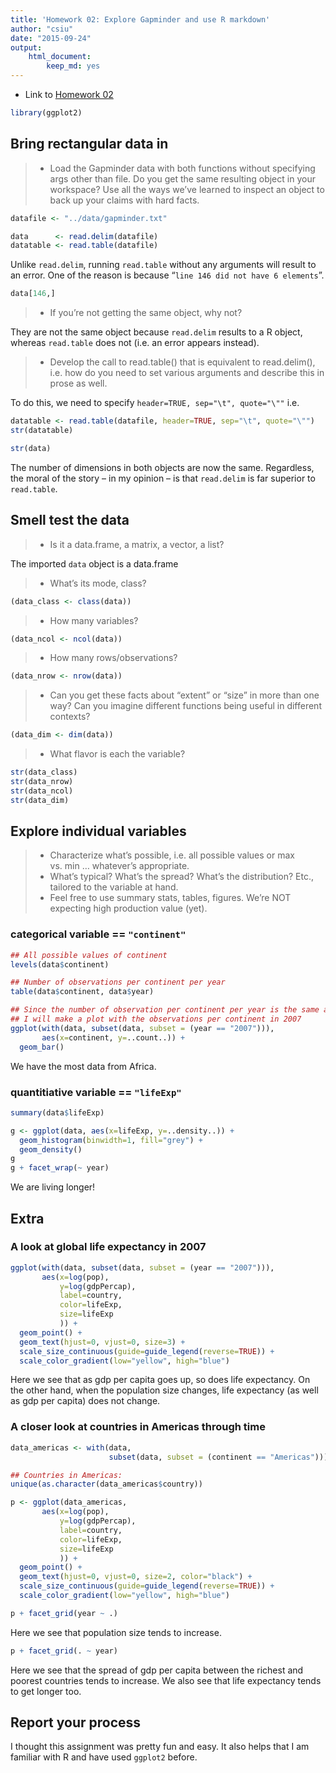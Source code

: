 ```yaml
---
title: 'Homework 02: Explore Gapminder and use R markdown'
author: "csiu"
date: "2015-09-24"
output:
    html_document:
        keep_md: yes
---
```


- Link to [Homework 02](http://stat545-ubc.github.io/hw02_explore-gapminder-use-rmarkdown.html)

```r
library(ggplot2)
```


## Bring rectangular data in
> - Load the Gapminder data with both functions without specifying args other than file. Do you get the same resulting object in your workspace? Use all the ways we’ve learned to inspect an object to back up your claims with hard facts.

```r
datafile <- "../data/gapminder.txt"

data      <- read.delim(datafile)
datatable <- read.table(datafile)
```

Unlike `read.delim`, running `read.table` without any arguments will result to an error. One of the reason is because "`line 146 did not have 6 elements`".

```r
data[146,]
```

> - If you’re not getting the same object, why not?

They are not the same object because `read.delim` results to a R object, whereas `read.table` does not (i.e. an error appears instead).

> - Develop the call to read.table() that is equivalent to read.delim(), i.e. how do you need to set various arguments and describe this in prose as well.

To do this, we need to specify `header=TRUE, sep="\t", quote="\""` i.e.
```r
datatable <- read.table(datafile, header=TRUE, sep="\t", quote="\"")
str(datatable)

str(data)
```
The number of dimensions in both objects are now the same. Regardless, the moral of the story -- in my opinion -- is that `read.delim` is far superior to `read.table`.

## Smell test the data
> - Is it a data.frame, a matrix, a vector, a list?

The imported `data` object is a data.frame

> - What’s its mode, class?

```r
(data_class <- class(data))
```

> - How many variables?

```r
(data_ncol <- ncol(data))
```

> - How many rows/observations?

```r
(data_nrow <- nrow(data))
```

> - Can you get these facts about “extent” or “size” in more than one way? Can you imagine different functions being useful in different contexts?

```r
(data_dim <- dim(data))
```

> - What flavor is each the variable?
```r
str(data_class)
str(data_nrow)
str(data_ncol)
str(data_dim)
```

## Explore individual variables
> - Characterize what’s possible, i.e. all possible values or max vs. min … whatever’s appropriate.
> - What’s typical? What’s the spread? What’s the distribution? Etc., tailored to the variable at hand.
> - Feel free to use summary stats, tables, figures. We’re NOT expecting high production value (yet).

### categorical variable == `"continent"`
```r
## All possible values of continent
levels(data$continent)

## Number of observations per continent per year
table(data$continent, data$year)

## Since the number of observation per continent per year is the same across years,
## I will make a plot with the observations per continent in 2007
ggplot(with(data, subset(data, subset = (year == "2007"))),
       aes(x=continent, y=..count..)) +
  geom_bar()
```

We have the most data from Africa.

### quantitiative variable == `"lifeExp"`
```r
summary(data$lifeExp)

g <- ggplot(data, aes(x=lifeExp, y=..density..)) +
  geom_histogram(binwidth=1, fill="grey") +
  geom_density()
g
g + facet_wrap(~ year)
```

We are living longer!

## Extra
### A look at global life expectancy in 2007
```r
ggplot(with(data, subset(data, subset = (year == "2007"))),
       aes(x=log(pop),
           y=log(gdpPercap),
           label=country,
           color=lifeExp,
           size=lifeExp
           )) +
  geom_point() +
  geom_text(hjust=0, vjust=0, size=3) +
  scale_size_continuous(guide=guide_legend(reverse=TRUE)) +
  scale_color_gradient(low="yellow", high="blue")

```

Here we see that as gdp per capita goes up, so does life expectancy. On the other hand, when the population size changes, life expectancy (as well as gdp per capita) does not change.

### A closer look at countries in Americas through time
```r
data_americas <- with(data,
                      subset(data, subset = (continent == "Americas")))

## Countries in Americas:
unique(as.character(data_americas$country))

p <- ggplot(data_americas,
       aes(x=log(pop),
           y=log(gdpPercap),
           label=country,
           color=lifeExp,
           size=lifeExp
           )) +
  geom_point() +
  geom_text(hjust=0, vjust=0, size=2, color="black") +
  scale_size_continuous(guide=guide_legend(reverse=TRUE)) +
  scale_color_gradient(low="yellow", high="blue")
```

```r
p + facet_grid(year ~ .)
```

Here we see that population size tends to increase.

```r
p + facet_grid(. ~ year)
```

Here we see that the spread of gdp per capita between the richest and poorest countries tends to increase. We also see that life expectancy tends to get longer too.

## Report your process
I thought this assignment was pretty fun and easy. It also helps that I am familiar with R and have used `ggplot2` before.

